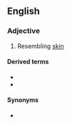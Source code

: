 ==English==

===Adjective===
{{en-adj}}

# Resembling [[skin]]

====Derived terms====
* {{l|en|dermoid cyst}}
* {{l|en|dermoid sinus}}

====Synonyms====
* {{l|en|dermatoid}}